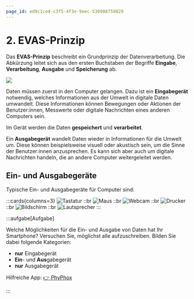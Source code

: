 ```yaml
---
page_id: ed9c1ce4-c3f5-4f3e-9eec-530988759829
---
```


# 2. EVAS-Prinzip

Das **EVAS-Prinzip** beschreibt ein Grundprinzip der Datenverarbeitung. Die Abkürzung leitet sich aus den ersten Buchstaben der Begriffe **Eingabe**, **Verarbeitung**, **Ausgabe** und **Speicherung** ab.

![](images/02-evas.svg)

Daten müssen zuerst in den Computer gelangen. Dazu ist ein **Eingabegerät** notwendig, welches Informationen aus der Umwelt in digitale Daten umwandelt. Diese Informationen können Bewegungen oder Aktionen der Benutzer:innen, Messwerte oder digitale Nachrichten eines anderen Computers sein.

Im Gerät werden die Daten **gespeichert** und **verarbeitet**.

Ein **Ausgabegerät** wandelt Daten wieder in Informationen für die Umwelt um. Diese können beispielsweise visuell oder akustisch sein, um die Sinne der Benutzer:innen anzusprechen. Es kann sich aber auch um digitale Nachrichten handeln, die an andere Computer weitergeleitet werden.

## Ein- und Ausgabegeräte

Typische Ein- und Ausgabegeräte für Computer sind:

:::cards{columns=3}
![Tastatur](images/02-keyboard.png)
::br
![Maus](images/02-mouse.png)
::br
![Webcam](images/02-webcam.png)
::br
![Drucker](images/02-printer.png)
::br
![Bildschirm](images/02-monitor.png)
::br
![Lautsprecher](images/02-speakers.png)
:::

:::aufgabe[Aufgabe]
<Answer type="state" id="46975da2-0cd3-4aa1-96f1-8e29628a2127" />

Welche Möglichkeiten für die Ein- und Ausgabe von Daten hat Ihr Smartphone? Versuchen Sie, möglichst alle aufzuschreiben. Bilden Sie dabei folgende Kategorien:

- **nur** Eingabegerät
- **Ein**- und **Aus**gabegerät
- **nur** Ausgabegerät

Hilfreiche App: [👉 PhyPhox](https://phyphox.org/)

<Answer type="text" id="ddb7899f-aa03-4095-aa29-b5f053d46b14" />
:::
